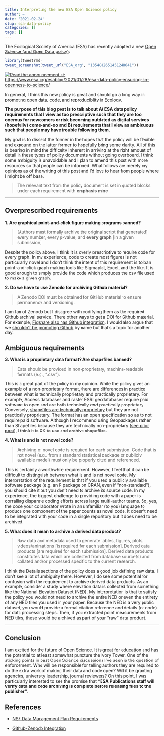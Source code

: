 ```yaml
---
title: Interpreting the new ESA Open Science policy
author: ~
date: '2021-02-28'
slug: esa-data-policy
categories: []
tags: []
---
```

The Ecological Society of America (ESA) has recently adopted a new [Open Science (and Open Data policy)](https://www.esa.org/publications/data-policy/):
<!-- https://twitter.com/__jsta/status/1355148391857205250?s=20 -->

<!-- You can read their announcement at: -->
<!-- https://www.esa.org/esablog/2021/01/28/esa-data-policy-ensuring-an-openness-to-science/ -->

```r
library(tweetrmd)
tweet_screenshot(tweet_url("ESA_org", "1354882651451248641"))
```

[![Read the announcement at: https://www.esa.org/esablog/2021/01/28/esa-data-policy-ensuring-an-openness-to-science/](/blog/2021-02-28-esa-data-policy_files/figure-html/unnamed-chunk-1-1.png)](https://www.esa.org/esablog/2021/01/28/esa-data-policy-ensuring-an-openness-to-science/)

In general, I think this new policy is great and should go a long way in promoting open data, code, and reproduciblity in Ecology.

**The purpose of this blog post is to talk about A) ESA data policy requirements that I view as too prescriptive such that they are too onerous for newcomers or risk becoming outdated as digital services (hopefully) come-and-go and B) requirements that I view as ambiguous such that people may have trouble following them.** 

My goal is to dissect the former in the hopes that the policy will be flexible and expound on the latter former to hopefully bring some clarity. All of this is bearing in mind the difficulty inherent in arriving at the right amount of detail in these types of policy documents without going overboard. I think some ambiguity is unavoidable and I plan to amend this post with more resources so that people can be informed. What follows are merely my opinions as of the writing of this post and I'd love to hear from people where I might be off base.

> The relevant text from the policy document is set in quoted blocks under each requirement with **emphasis mine**

---

## Overprescribed requirements

**1. Are graphical point-and-click figure making programs banned?**

> [Authors must formally archive the original script that generated] every number, every p-value, and **every graph** [in a given submission]

Despite the policy above, I think it is overly prescriptive to require code for every graph. In my experience, code to create most figures is not particularly novel and I don't think the intent of this requirement is to ban point-and-click graph making tools like Sigmaplot, Excel, and the like. It is good enough to simply provide the code which produces the csv file used to make a given graph.

**2. Do we have to use Zenodo for archiving Github material?**

> A Zenodo DOI must be obtained for GitHub material to ensure permanency and versioning. 

I am fan of Zenodo but I disagree with codifying them as the required Github archival service. There other ways to get a DOI for Github material. For example, [Figshare also has Github integration](https://figshare.com/blog/figshare_launches_revamped_GitHub_integration/243). I would also argue that we [shouldn't be promoting Github](https://www.cnbc.com/2020/11/29/microsofts-github-has-become-magnet-for-thorny-issues-like-riaa.html) by name but that's a topic for another day.

## Ambiguous requirements

**3. What is a proprietary data format? Are shapefiles banned?**

> Data should be provided in non-proprietary, machine-readable formats (e.g., “.csv”).

This is a great part of the policy in my opinion. While the policy gives an example of a non-proprietary format, there are differences in practice between what is technically proprietary and practically proprietary. For example,
Access databases and raster ESRI geodatabases require paid software to open and are both technically *and* practically proprietary. Conversely, [shapefiles are technically proprietary](https://en.wikipedia.org/wiki/Shapefile) but they are not practically proprietary. The format has an open specification so as to not require paid software. Although I recommend using Geopackages rather than Shapefiles because they are technically non-proprietary ([see prior post](https://jsta.rbind.io/blog/2016-07-14-geopackage-r/)), I think it is OK to use and archive shapefiles.

**4. What is and is not novel code?**

> Archiving of novel code is required for each submission. Code that is not novel (e.g., from a standard statistical package or publicly available model) must only be properly cited and referenced. 

This is certainly a worthwhile requirement. However, I feel that it can be difficult to distinguish between what is and is not novel code. My interpretation of the requirement is that if you used a publicly available software package (e.g. an R package on CRAN, even if "non-standard"), you should cite it but you don't need to archive its source code. In my experience, the biggest challenge to providing code with a paper is corralling disparate coding efforts across large multi-author teams. So, yes, the code your collaborator wrote in an unfamiliar (to you) language to produce one component of the paper counts as novel code. It doesn't need to be integrated with your code in a single repository but it does need to be archived.

**5. What does it mean to archive a derived data product?**

> Raw data and metadata used to generate tables, figures, plots, videos/animations [is required for each submission]. Derived data products [are required for each submission]. Derived data products constitutes data which are collected from database source(s) and collated and/or processed specific to the current research.

I think the Details sections of the policy does a good job defining raw data. I don't see a lot of ambiguity there. However, I do see some potential for confusion with the requirement to archive derived data products. As an example, consider a study where elevation data is collected from something like the National Elevation Dataset (NED). My interpretation is that to satisfy the policy you would not need to archive the entire NED or even the entirety of any NED tiles you used in your paper. Because the NED is a very public dataset, you would provide a formal citation reference and details (or code) for data processing steps. Then, if you extracted point measurements from NED tiles, these would be archived as part of your "raw" data product.

---

## Conclusion

I am excited for the future of Open Science. It is great for education and has the potential to at least somewhat puncture the Ivory Tower. One of the sticking points in past Open Science discussions I've seen is the question of enforcement. Who will be responsible for telling authors they are required to do the extra work of making their data and code open? Will it be granting agencies, university leadership, journal reviewers? On this point, I was particularly interested to see the promise that **"ESA Publications staff will verify data and code archiving is complete before releasing files to the publisher"**.

## References

* [NSF Data Management Plan Requirements](https://www.nsf.gov/bfa/dias/policy/dmp.jsp)

* [Github-Zenodo Integration](https://guides.github.com/activities/citable-code/)
